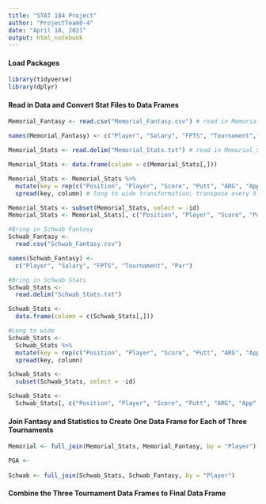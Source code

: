 ```yaml
---
title: "STAT 184 Project"
author: "ProjectTeam8-4"
date: "April 18, 2021"
output: html_notebook
---
```


#### Load Packages
```r
library(tidyverse)
library(dplyr)
```

#### Read in Data and Convert Stat Files to Data Frames
```r
Memorial_Fantasy <- read.csv("Memorial_Fantasy.csv") # read in Memorial_Fantasy data

names(Memorial_Fantasy) <- c("Player", "Salary", "FPTS", "Tournament", "Par") # change Name variable to Player

Memorial_Stats <- read.delim("Memorial_Stats.txt") # read in Memorial_Stats data

Memorial_Stats <- data.frame(column = c(Memorial_Stats[,]))

Memorial_Stats <- Memorial_Stats %>%
  mutate(key = rep(c("Position", "Player", "Score", "Putt", "ARG", "App", "OTT", "T2G", "Total"), n()/9), id = cumsum(key == "Position")) %>%
  spread(key, column) # long to wide transformation; transpose every 9 rows of Memorial_Stats into a column

Memorial_Stats <- subset(Memorial_Stats, select = -id)
Memorial_Stats <- Memorial_Stats[, c("Position", "Player", "Score", "Putt", "ARG", "App", "OTT", "T2G", "Total")] # reorganize columns

#Bring in Schwab Fantasy
Schwab_Fantasy <- 
  read.csv("Schwab_Fantasy.csv")

names(Schwab_Fantasy) <- 
  c("Player", "Salary", "FPTS", "Tournament", "Par")

#Bring in Schwab Stats
Schwab_Stats <- 
  read.delim("Schwab_Stats.txt")

Schwab_Stats <-
  data.frame(column = c(Schwab_Stats[,]))

#Long to wide 
Schwab_Stats <- 
  Schwab_Stats %>%
  mutate(key = rep(c("Position", "Player", "Score", "Putt", "ARG", "App", "OTT", "T2G", "Total"), n()/9), id = cumsum(key == "Position")) %>%
  spread(key, column)

Schwab_Stats <-
  subset(Schwab_Stats, select = -id)

Schwab_Stats <-
  Schwab_Stats[, c("Position", "Player", "Score", "Putt", "ARG", "App", "OTT", "T2G", "Total")]

```

#### Join Fantasy and Statistics to Create One Data Frame for Each of Three Tournaments
```r
Memorial <- full_join(Memorial_Stats, Memorial_Fantasy, by = "Player")

PGA <-
  
Schwab <- full_join(Schwab_Stats, Schwab_Fantasy, by = "Player")

```

#### Combine the Three Tournament Data Frames to Final Data Frame 
```r

```
